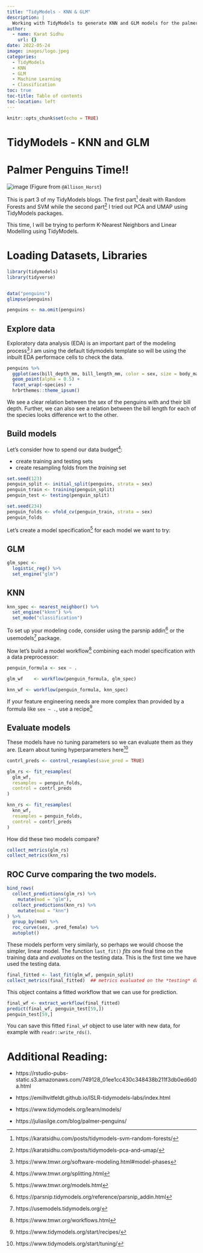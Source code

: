 ```yaml
---
title: "TidyModels - KNN & GLM"
description: |
  Working with TidyModels to generate KNN and GLM models for the palmer penguins dataset.
author:
  - name: Karat Sidhu
    url: {}
date: 2022-05-24
image: images/logo.jpeg
categories:
  - TidyModels
  - KNN
  - GLM
  - Machine Learning
  - Classification
toc: true
toc-title: Table of contents
toc-location: left
---
```




```r
knitr::opts_chunk$set(echo = TRUE)
```

# TidyModels - KNN and GLM

# Palmer Penguins Time!!

![image](https://allisonhorst.github.io/palmerpenguins/reference/figures/lter_penguins.png)
(Figure from `@Allison_Horst`)

This is part 3 of my TidyModels blogs. The first part^[https://karatsidhu.com/posts/tidymodels-svm-random-forests/] 
dealt with Random Forests and SVM while the second part^[https://karatsidhu.com/posts/tidymodels-pca-and-umap/] I tried out
PCA and UMAP using TidyModels packages.

This time, I will be trying to perform K-Nearest Neighbors and Linear Modelling using TidyModels.

# Loading Datasets, Libraries


```r
library(tidymodels)
library(tidyverse)


data("penguins")
glimpse(penguins)

penguins <- na.omit(penguins)


```


## Explore data

Exploratory data analysis (EDA) is an important part of the modeling
process^[https://www.tmwr.org/software-modeling.html#model-phases].I am using the default tidymodels
template so will be using the inbuilt EDA performace cells to check the data.


```r

penguins %>%
  ggplot(aes(bill_depth_mm, bill_length_mm, color = sex, size = body_mass_g)) +
  geom_point(alpha = 0.5) +
  facet_wrap(~species) +
  hrbrthemes::theme_ipsum()

```

We see a clear relation between the sex of the penguins with and their bill depth. Further, we can
also see a relation between the bill length for each of the species looks difference wrt to the other.


## Build models

Let's consider how to spend our data budget^[https://www.tmwr.org/splitting.html]:

- create training and testing sets
- create resampling folds from the *training* set

```r
set.seed(123)
penguin_split <- initial_split(penguins, strata = sex)
penguin_train <- training(penguin_split)
penguin_test <- testing(penguin_split)

set.seed(234)
penguin_folds <- vfold_cv(penguin_train, strata = sex)
penguin_folds
```

Let's create a model specification^[https://www.tmwr.org/models.html] for each model we want to try:

## GLM

```r
glm_spec <-
  logistic_reg() %>%
  set_engine("glm")

```

## KNN

```r

knn_spec <- nearest_neighbor() %>%
  set_engine("kknn") %>%
  set_mode("classification")

```


To set up your modeling code, consider using the parsnip addin^[https://parsnip.tidymodels.org/reference/parsnip_addin.html]
or the usemodels^[https://usemodels.tidymodels.org/] package.

Now let's build a model workflow^[https://www.tmwr.org/workflows.html] combining
each model specification with a data preprocessor:

```r
penguin_formula <- sex ~ .

glm_wf    <- workflow(penguin_formula, glm_spec)

knn_wf <- workflow(penguin_formula, knn_spec)

```

If your feature engineering needs are more complex than provided by a formula like `sex ~ .`, use a recipe^[https://www.tidymodels.org/start/recipes/]


## Evaluate models

These models have no tuning parameters so we can evaluate them as they are. [Learn about tuning hyperparameters here^[https://www.tidymodels.org/start/tuning/]

```r
contrl_preds <- control_resamples(save_pred = TRUE)

glm_rs <- fit_resamples(
  glm_wf,
  resamples = penguin_folds,
  control = contrl_preds
)

knn_rs <- fit_resamples(
  knn_wf,
  resamples = penguin_folds,
  control = contrl_preds
)
```

How did these two models compare?

```r
collect_metrics(glm_rs)
collect_metrics(knn_rs)
```


## ROC Curve comparing the two models.

```r
bind_rows(
  collect_predictions(glm_rs) %>%
    mutate(mod = "glm"),
  collect_predictions(knn_rs) %>%
    mutate(mod = "knn")
) %>%
  group_by(mod) %>%
  roc_curve(sex, .pred_female) %>%
  autoplot()
```

These models perform very similarly, so perhaps we would choose the simpler, linear model. The function `last_fit()` *fits* one final time on the training data and *evaluates* on the testing data. This is the first time we have used the testing data.

```r
final_fitted <- last_fit(glm_wf, penguin_split)
collect_metrics(final_fitted)  ## metrics evaluated on the *testing* data
```

This object contains a fitted workflow that we can use for prediction.

```r
final_wf <- extract_workflow(final_fitted)
predict(final_wf, penguin_test[59,])
penguin_test[59,]
```


You can save this fitted `final_wf` object to use later with new data, for example with `readr::write_rds()`.


# Additional Reading: 

- https://rstudio-pubs-static.s3.amazonaws.com/749128_01ee1cc430c348438b211f3db0ed6d0a.html

- https://emilhvitfeldt.github.io/ISLR-tidymodels-labs/index.html

- https://www.tidymodels.org/learn/models/

- https://juliasilge.com/blog/palmer-penguins/
